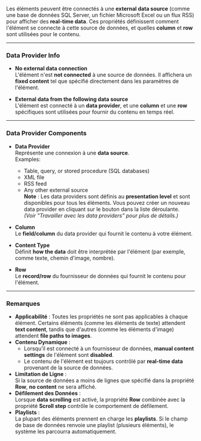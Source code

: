 Les éléments peuvent être connectés à une **external data source** (comme une base de données SQL Server, un fichier Microsoft Excel ou un flux RSS) pour afficher des **real-time data**. Ces propriétés définissent comment l'élément se connecte à cette source de données, et quelles **column** et **row** sont utilisées pour le contenu.

***

### Data Provider Info

* **No external data connection**\
  L'élément n'est **not connected** à une source de données. Il affichera un **fixed content** tel que spécifié directement dans les paramètres de l'élément.

* **External data from the following data source**\
  L'élément est connecté à un **data provider**, et une **column** et une **row** spécifiques sont utilisées pour fournir du contenu en temps réel.

***

### Data Provider Components

* **Data Provider**\
  Représente une connexion à une **data source**.\
  Examples:
  * Table, query, or stored procedure (SQL databases)
  * XML file
  * RSS feed
  * Any other external source\
    **Note** : Les data providers sont définis au **presentation level** et sont disponibles pour tous les éléments. Vous pouvez créer un nouveau data provider en cliquant sur le bouton dans la liste déroulante.\
    *(Voir "Travailler avec les data providers" pour plus de détails.)*

* **Column**\
  Le **field/column** du data provider qui fournit le contenu à votre élément.

* **Content Type**\
  Définit **how the data** doit être interprétée par l'élément (par exemple, comme texte, chemin d'image, nombre).

* **Row**\
  Le **record/row** du fournisseur de données qui fournit le contenu pour l'élément.

***

### Remarques

* **Applicabilité** : Toutes les propriétés ne sont pas applicables à chaque élément. Certains éléments (comme les éléments de texte) attendent **text content**, tandis que d'autres (comme les éléments d'image) attendent **file paths to images**.
* **Contenu Dynamique** :
  * Lorsqu'il est connecté à un fournisseur de données, **manual content settings** de l'élément sont **disabled**.
  * Le contenu de l'élément est toujours contrôlé par **real-time data** provenant de la source de données.
* **Limitation de Ligne** :\
  Si la source de données a moins de lignes que spécifié dans la propriété **Row**, **no content** ne sera affiché.
* **Défilement des Données** :\
  Lorsque **data scrolling** est activé, la propriété **Row** combinée avec la propriété **Scroll step** contrôle le comportement de défilement.
* **Playlists** :\
  La plupart des éléments prennent en charge les **playlists**. Si le champ de base de données renvoie une playlist (plusieurs éléments), le système les parcourra automatiquement.
